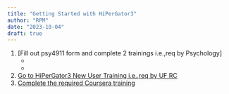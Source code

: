 ```yaml
---
title: "Getting Started with HiPerGator3"
author: "RPM"
date: "2023-10-04"
draft: true
---
```


1. [Fill out psy4911 form and complete 2 trainings i.e.,req by Psychology]
   - []()
   - []()
1. [Go to HiPerGator3 New User Training i.e.,req by UF RC](https://help.rc.ufl.edu/doc/New_user_training)
1. [Complete the required Coursera training](https://coursera.org/groups/hipergator-account-training-ywszh/invitation)
